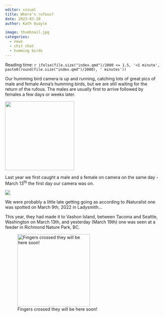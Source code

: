 ```yaml
---
editor: visual
title: Where's rufous?
date: 2023-03-20
author: Kath Quayle

image: thumbnail.jpg
categories:
  - news
  - chit chat
  - humming birds
---
```


Reading time: `r ifelse(file.size("index.qmd")/2000 <= 1.5, '<1 minute', paste0(round(file.size("index.qmd")/2000), ' minutes'))`

Our humming bird camera is up and running, catching lots of great pics of male and female Anna's humming birds, but we are still waiting for the return of the rufous. The males are usually first to arrive followed by females a few days or weeks later.

![](images/paste-F2E14578.png){width="224"}

Last year we first caught a male and a female on camera on the same day - March 13^th^ the first day our camera was on.

![](images/paste-D8CAF36B.png)

We were probably a little late getting going as according to iNaturalist one was spotted on March 9th, 2022 in Ladysmith...

This year, they had made it to Vashon Island, between Tacoma and Seattle, Washington on March 13th, and yesterday (March 19th) one was seen at a feeder in Richmond Nature Park, BC.

![Fingers crossed they will be here soon!](images/paste-03A8F50B.png){width="235"}
